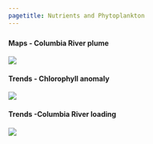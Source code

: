 ```yaml
---
pagetitle: Nutrients and Phytoplankton
---
```





### {.tabset}

#### Maps - Columbia River plume

![](figures/S_WQ_Q6_1_Conceptual framework or environmental conditions for HABs in the OCNMS Hickey et al 2013.jpg)

#### Trends - Chlorophyll anomaly

![](figures/S_WQ_Q6_2_Chlorophyll_a_COPEPOD.JPG)

#### Trends -Columbia River loading

![](figures/S_WQ_6_5 Load trend for N and P Columbia River 2002-2012.jpg)
